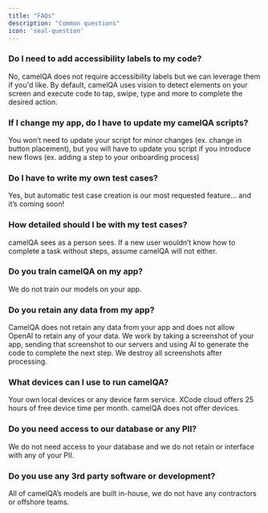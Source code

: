 ```yaml
---
title: "FAQs"
description: "Common questions"
icon: 'seal-question'
---
```

### Do I need to add accessibility labels to my code?
No, camelQA does not require accessibility labels but we can leverage them if you'd like. By default, camelQA uses vision to detect elements on your screen and execute code to tap, swipe, type and more to complete the desired action. 


### If I change my app, do I have to update my camelQA scripts?
You won’t need to update your script for minor changes (ex. change in button placement), but you will have to update you script if you introduce new flows (ex. adding a step to your onboarding process)


### Do I have to write my own test cases?
Yes, but automatic test case creation is our most requested feature… and it’s coming soon!


### How detailed should I be with my test cases?
camelQA sees as a person sees. If a new user wouldn’t know how to complete a task without steps, assume camelQA will not either.


### Do you train camelQA on my app?
We do not train our models on your app.


### Do you retain any data from my app?
CamelQA does not retain any data from your app and does not allow OpenAI to retain any of your data. We work by taking a screenshot of your app, sending that screenshot to our servers and using AI to generate the code to complete the next step. We destroy all screenshots after processing.


### What devices can I use to run camelQA?
Your own local devices or any device farm service. XCode cloud offers 25 hours of free device time per month. camelQA does not offer devices.


### Do you need access to our database or any PII?
We do not need access to your database and we do not retain or interface with any of your PII.


### Do you use any 3rd party software or development?
All of camelQA’s models are built in-house, we do not have any contractors or offshore teams.
